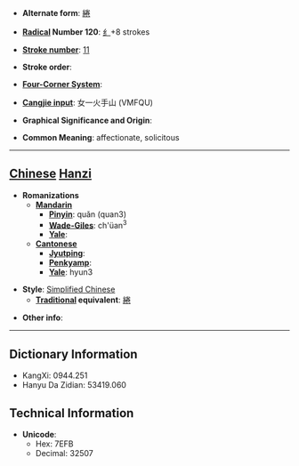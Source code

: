 * '''Alternate form''': [[綣]]

* '''[[Wiktionary:Chinese radical index| Radical]] Number 120''': [[Wiktionary:Chinese radical index 纟|纟]]+8 strokes

* '''[[Wiktionary:Chinese total strokes index|Stroke number]]''': [[Wiktionary:Chinese total strokes index 11|11]]

* '''Stroke order''': 

* '''[[Wiktionary:Chinese four corner index|Four-Corner System]]''': 

* '''[[Wiktionary:Chinese Cangjie index|Cangjie input]]''': 女一火手山 (VMFQU)

* '''Graphical Significance and Origin''': 

* '''Common Meaning''': affectionate, solicitous

----

== [[Chinese]] [[Hanzi]] ==

* '''Romanizations'''
** '''[[Mandarin]]'''
*** '''[[Pinyin]]''': quǎn (quan3)
*** '''[[Wade-Giles]]''': ch'üan<sup>3</sup>
*** '''[[Yale]]''': 
** '''[[Cantonese]]'''
*** '''[[Jyutping]]''':
*** '''[[Penkyamp]]''': 
*** '''[[Yale]]''': hyun3

* '''Style''': [[Simplified Chinese]] 
** '''[[Traditional Chinese|Traditional]] equivalent''': [[綣]]

* '''Other info''': 

----

== Dictionary Information ==

* KangXi: 0944.251
* Hanyu Da Zidian: 53419.060

== Technical Information ==

* '''Unicode''':
** Hex: 7EFB
** Decimal: 32507